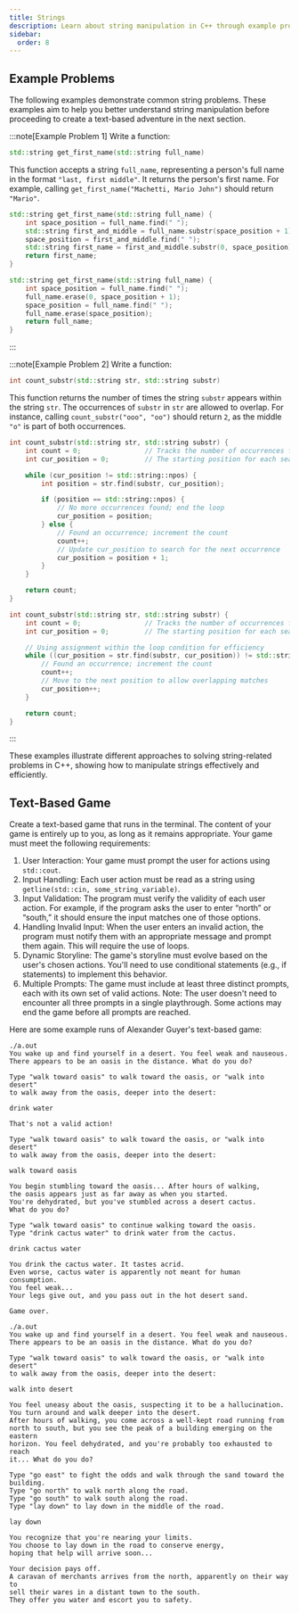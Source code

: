 ```yaml
---
title: Strings
description: Learn about string manipulation in C++ through example problems and a text-based adventure game. This studio covers functions for handling strings and creating interactive text-based games.
sidebar:
  order: 8
---
```


## Example Problems

The following examples demonstrate common string problems. These examples aim to help you better understand string manipulation before proceeding to create a text-based adventure in the next section.

:::note[Example Problem 1]
Write a function: 
```cpp
std::string get_first_name(std::string full_name)
```
This function accepts a string `full_name`, representing a person's full name in the format `"last, first middle"`. It returns the person's first name. For example, calling `get_first_name("Machetti, Mario John")` should return `"Mario"`.

```cpp title="Solution 1"
std::string get_first_name(std::string full_name) {
    int space_position = full_name.find(" ");
    std::string first_and_middle = full_name.substr(space_position + 1);
    space_position = first_and_middle.find(" ");
    std::string first_name = first_and_middle.substr(0, space_position);
    return first_name;
}
```

```cpp title="Solution 2"
std::string get_first_name(std::string full_name) {
    int space_position = full_name.find(" ");
    full_name.erase(0, space_position + 1);
    space_position = full_name.find(" ");
    full_name.erase(space_position);
    return full_name;
}
```
:::

:::note[Example Problem 2]
Write a function:
```cpp
int count_substr(std::string str, std::string substr)
```
This function returns the number of times the string `substr` appears within the string `str`. The occurrences of `substr` in `str` are allowed to overlap. For instance, calling `count_substr("ooo", "oo")` should return `2`, as the middle `"o"` is part of both occurrences.

```cpp title="Solution 1"
int count_substr(std::string str, std::string substr) {
    int count = 0;                // Tracks the number of occurrences found
    int cur_position = 0;         // The starting position for each search

    while (cur_position != std::string::npos) {
        int position = str.find(substr, cur_position);

        if (position == std::string::npos) {
            // No more occurrences found; end the loop
            cur_position = position;
        } else {
            // Found an occurrence; increment the count
            count++;
            // Update cur_position to search for the next occurrence
            cur_position = position + 1;
        }
    }

    return count;
}
```

```cpp title="Solution 2"
int count_substr(std::string str, std::string substr) {
    int count = 0;                // Tracks the number of occurrences found
    int cur_position = 0;         // The starting position for each search

    // Using assignment within the loop condition for efficiency
    while ((cur_position = str.find(substr, cur_position)) != std::string::npos) {
        // Found an occurrence; increment the count
        count++;
        // Move to the next position to allow overlapping matches
        cur_position++;
    }

    return count;
}
```
:::

These examples illustrate different approaches to solving string-related problems in C++, showing how to manipulate strings effectively and efficiently.

## Text-Based Game

Create a text-based game that runs in the terminal. The content of your game is entirely up to you, as long as it remains appropriate. Your game must meet the following requirements:

1. User Interaction: Your game must prompt the user for actions using `std::cout`.
2. Input Handling: Each user action must be read as a string using `getline(std::cin, some_string_variable)`.
3. Input Validation: The program must verify the validity of each user action. For example, if the program asks the user to enter “north” or “south,” it should ensure the input matches one of those options.
4. Handling Invalid Input: When the user enters an invalid action, the program must notify them with an appropriate message and prompt them again. This will require the use of loops.
5. Dynamic Storyline: The game's storyline must evolve based on the user's chosen actions. You'll need to use conditional statements (e.g., if statements) to implement this behavior.
6. Multiple Prompts: The game must include at least three distinct prompts, each with its own set of valid actions. Note: The user doesn't need to encounter all three prompts in a single playthrough. Some actions may end the game before all prompts are reached.

Here are some example runs of Alexander Guyer's text-based game:

```text frame="terminal"
./a.out
You wake up and find yourself in a desert. You feel weak and nauseous.
There appears to be an oasis in the distance. What do you do?

Type "walk toward oasis" to walk toward the oasis, or "walk into desert"
to walk away from the oasis, deeper into the desert:

drink water

That's not a valid action!

Type "walk toward oasis" to walk toward the oasis, or "walk into desert"
to walk away from the oasis, deeper into the desert:

walk toward oasis

You begin stumbling toward the oasis... After hours of walking, 
the oasis appears just as far away as when you started. 
You're dehydrated, but you've stumbled across a desert cactus. 
What do you do?

Type "walk toward oasis" to continue walking toward the oasis. 
Type "drink cactus water" to drink water from the cactus.

drink cactus water

You drink the cactus water. It tastes acrid. 
Even worse, cactus water is apparently not meant for human consumption.
You feel weak... 
Your legs give out, and you pass out in the hot desert sand.

Game over.
```

```text frame="terminal"
./a.out
You wake up and find yourself in a desert. You feel weak and nauseous. 
There appears to be an oasis in the distance. What do you do?

Type "walk toward oasis" to walk toward the oasis, or "walk into desert"
to walk away from the oasis, deeper into the desert:

walk into desert

You feel uneasy about the oasis, suspecting it to be a hallucination. 
You turn around and walk deeper into the desert. 
After hours of walking, you come across a well-kept road running from 
north to south, but you see the peak of a building emerging on the eastern 
horizon. You feel dehydrated, and you're probably too exhausted to reach 
it... What do you do?

Type "go east" to fight the odds and walk through the sand toward the building. 
Type "go north" to walk north along the road. 
Type "go south" to walk south along the road. 
Type "lay down" to lay down in the middle of the road.

lay down

You recognize that you're nearing your limits. 
You choose to lay down in the road to conserve energy, 
hoping that help will arrive soon...

Your decision pays off. 
A caravan of merchants arrives from the north, apparently on their way to 
sell their wares in a distant town to the south. 
They offer you water and escort you to safety.
```